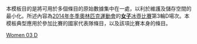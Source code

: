 <noinclude>
本模板目的是將可用於多個條目的原始數據集中在一處，以利於維護及儲存空間的最小化。所述內容為[[2014年冬季奧林匹克運動會]]的[[2014年冬季奧林匹克運動會女子冰壺比賽|'''女子'''冰壺比賽]]第3輪D場次。本模板典型應用於參加比賽的國家代表隊條目，以及該項比賽本身的條目。
</noinclude>{{Curlingbox
| sheet = D {{v|2014 Winter Olympics women's curling draw 3 sheet D}}
| team1 = {{flagIOC|CHN|2014年冬季}}（[[王冰玉]]）{{X}}
|0|0|1|0|0|2|0|3|0|1| |7
| team2 = {{flagIOC|RUS|2014年冬季}}（[[Anna Sidorova|Sidorova]]）
|0|2|0|1|0|0|1|0|1|0| |5
}}<noinclude>
{{2014 Winter Olympics curling convenience template navbox}}
[[Category:2014年冬季奧林匹克運動會冰壺比賽模板|Women 03 D]]
</noinclude>